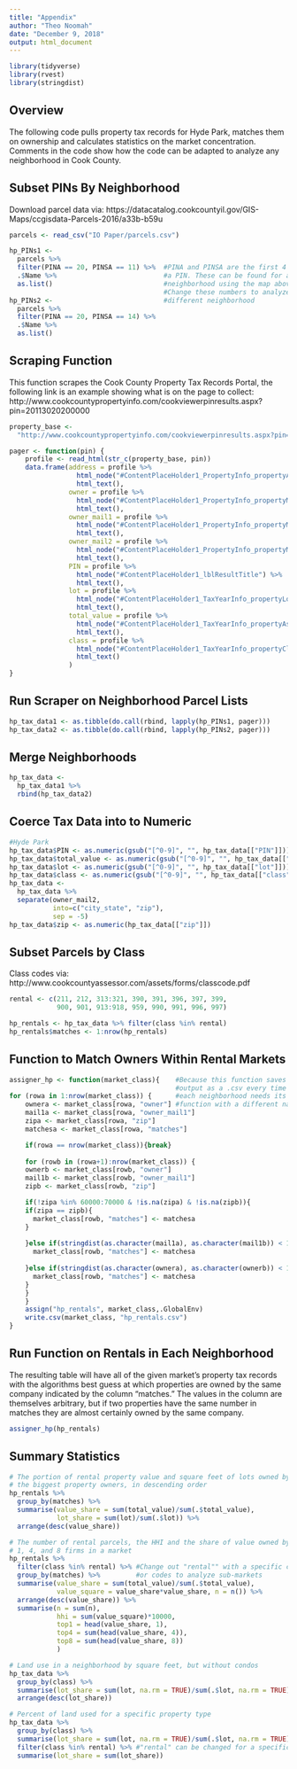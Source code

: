---
title: "Appendix"
author: "Theo Noomah"
date: "December 9, 2018"
output: html_document
---
```{r}
library(tidyverse)
library(rvest)
library(stringdist)
```

## Overview
The following code pulls property tax records for Hyde Park, matches them on 
ownership and calculates statistics on the market concentration. Comments in the
code show how the code can be adapted to analyze any neighborhood in Cook
County.

## Subset PINs By Neighborhood
Download parcel data via:
https://datacatalog.cookcountyil.gov/GIS-Maps/ccgisdata-Parcels-2016/a33b-b59u
```{r}
parcels <- read_csv("IO Paper/parcels.csv")

hp_PINs1 <- 
  parcels %>%
  filter(PINA == 20, PINSA == 11) %>%  #PINA and PINSA are the first 4 digits of
  .$Name %>%                           #a PIN. These can be found for a given 
  as.list()                            #neighborhood using the map above.
                                       #Change these numbers to analyze a
hp_PINs2 <-                            #different neighborhood
  parcels %>% 
  filter(PINA == 20, PINSA == 14) %>% 
  .$Name %>% 
  as.list()

```

## Scraping Function
This function scrapes the Cook County Property Tax Records Portal, the following
link is an example showing what is on the page to collect:
http://www.cookcountypropertyinfo.com/cookviewerpinresults.aspx?pin=20113020200000
```{r}
property_base <- 
  "http://www.cookcountypropertyinfo.com/cookviewerpinresults.aspx?pin="

pager <- function(pin) {
    profile <- read_html(str_c(property_base, pin))
    data.frame(address = profile %>% 
                 html_node("#ContentPlaceHolder1_PropertyInfo_propertyAddress") %>% 
                 html_text(),
               owner = profile %>% 
                 html_node("#ContentPlaceHolder1_PropertyInfo_propertyMailingName") %>% 
                 html_text(),
               owner_mail1 = profile %>% 
                 html_node("#ContentPlaceHolder1_PropertyInfo_propertyMailingAddress") %>%
                 html_text(),
               owner_mail2 = profile %>% 
                 html_node("#ContentPlaceHolder1_PropertyInfo_propertyMailingCityStateZip") %>%
                 html_text(),
               PIN = profile %>% 
                 html_node("#ContentPlaceHolder1_lblResultTitle") %>%
                 html_text(),
               lot = profile %>% 
                 html_node("#ContentPlaceHolder1_TaxYearInfo_propertyLotSize") %>%
                 html_text(),
               total_value = profile %>% 
                 html_node("#ContentPlaceHolder1_TaxYearInfo_propertyAssessedValue") %>%
                 html_text(),
               class = profile %>%
                 html_node("#ContentPlaceHolder1_TaxYearInfo_propertyClass") %>%
                 html_text()
               )
}
```

## Run Scraper on Neighborhood Parcel Lists

```{r}
hp_tax_data1 <- as.tibble(do.call(rbind, lapply(hp_PINs1, pager)))
hp_tax_data2 <- as.tibble(do.call(rbind, lapply(hp_PINs2, pager)))
```

## Merge Neighborhoods

```{r}
hp_tax_data <- 
  hp_tax_data1 %>% 
  rbind(hp_tax_data2)
```

## Coerce Tax Data into to Numeric

```{r}
#Hyde Park
hp_tax_data$PIN <- as.numeric(gsub("[^0-9]", "", hp_tax_data[["PIN"]]))
hp_tax_data$total_value <- as.numeric(gsub("[^0-9]", "", hp_tax_data[["total_value"]]))
hp_tax_data$lot <- as.numeric(gsub("[^0-9]", "", hp_tax_data[["lot"]]))
hp_tax_data$class <- as.numeric(gsub("[^0-9]", "", hp_tax_data[["class"]]))
hp_tax_data <-
  hp_tax_data %>%
  separate(owner_mail2, 
           into=c("city_state", "zip"),
           sep = -5)
hp_tax_data$zip <- as.numeric(hp_tax_data[["zip"]])
```

## Subset Parcels by Class

Class codes via: http://www.cookcountyassessor.com/assets/forms/classcode.pdf
```{r}
rental <- c(211, 212, 313:321, 390, 391, 396, 397, 399, 
            900, 901, 913:918, 959, 990, 991, 996, 997)

hp_rentals <- hp_tax_data %>% filter(class %in% rental)
hp_rentals$matches <- 1:nrow(hp_rentals)
```

## Function to Match Owners Within Rental Markets
```{r}
assigner_hp <- function(market_class){    #Because this function saves it's 
                                          #output as a .csv every time it runs,
for (rowa in 1:nrow(market_class)) {      #each neighborhood needs its own
    ownera <- market_class[rowa, "owner"] #function with a different name
    mail1a <- market_class[rowa, "owner_mail1"]
    zipa <- market_class[rowa, "zip"]
    matchesa <- market_class[rowa, "matches"]

    if(rowa == nrow(market_class)){break}
    
    for (rowb in (rowa+1):nrow(market_class)) {
    ownerb <- market_class[rowb, "owner"]
    mail1b <- market_class[rowb, "owner_mail1"]
    zipb <- market_class[rowb, "zip"]

    if(!zipa %in% 60000:70000 & !is.na(zipa) & !is.na(zipb)){
    if(zipa == zipb){
      market_class[rowb, "matches"] <- matchesa
    }
      
    }else if(stringdist(as.character(mail1a), as.character(mail1b)) < 1){
      market_class[rowb, "matches"] <- matchesa  
      
    }else if(stringdist(as.character(ownera), as.character(ownerb)) < 1) {
      market_class[rowb, "matches"] <- matchesa
    }
    }
    }
    assign("hp_rentals", market_class,.GlobalEnv)
    write.csv(market_class, "hp_rentals.csv")
}
```

## Run Function on Rentals in Each Neighborhood
The resulting table will have all of the given market's property tax records
with the algorithms best guess at which properties are owned by the same company
indicated by the column "matches." The values in the column are themselves 
arbitrary, but if two properties have the same number in matches they are almost
certainly owned by the same company.
```{r}
assigner_hp(hp_rentals)
```

## Summary Statistics

```{r}
# The portion of rental property value and square feet of lots owned by each of
# the biggest property owners, in descending order
hp_rentals %>% 
  group_by(matches) %>% 
  summarise(value_share = sum(total_value)/sum(.$total_value),
            lot_share = sum(lot)/sum(.$lot)) %>% 
  arrange(desc(value_share))

# The number of rental parcels, the HHI and the share of value owned by the top
# 1, 4, and 8 firms in a market
hp_rentals %>%
  filter(class %in% rental) %>% #Change out "rental"" with a specific class code
  group_by(matches) %>%         #or codes to analyze sub-markets
  summarise(value_share = sum(total_value)/sum(.$total_value),
            value_square = value_share*value_share, n = n()) %>% 
  arrange(desc(value_share)) %>% 
  summarise(n = sum(n),
            hhi = sum(value_square)*10000,
            top1 = head(value_share, 1),
            top4 = sum(head(value_share, 4)),
            top8 = sum(head(value_share, 8))
            )

# Land use in a neighborhood by square feet, but without condos
hp_tax_data %>% 
  group_by(class) %>% 
  summarise(lot_share = sum(lot, na.rm = TRUE)/sum(.$lot, na.rm = TRUE)) %>% 
  arrange(desc(lot_share))

# Percent of land used for a specific property type
hp_tax_data %>% 
  group_by(class) %>% 
  summarise(lot_share = sum(lot, na.rm = TRUE)/sum(.$lot, na.rm = TRUE)) %>% 
  filter(class %in% rental) %>% #"rental" can be changed for a specific class
  summarise(lot_share = sum(lot_share))
```
